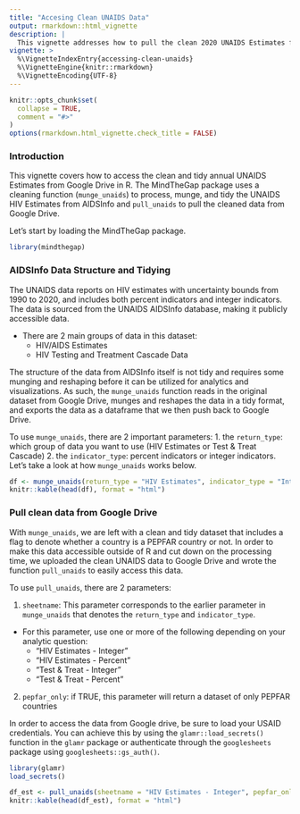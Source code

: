 ```yaml
---
title: "Accesing Clean UNAIDS Data"
output: rmarkdown::html_vignette
description: |
  This vignette addresses how to pull the clean 2020 UNAIDS Estimates from Google Drive to R.
vignette: >
  %\VignetteIndexEntry{accessing-clean-unaids}
  %\VignetteEngine{knitr::rmarkdown}
  %\VignetteEncoding{UTF-8}
---
```


```r
knitr::opts_chunk$set(
  collapse = TRUE,
  comment = "#>"
)
options(rmarkdown.html_vignette.check_title = FALSE)
```


### Introduction

This vignette covers how to access the clean and tidy annual UNAIDS Estimates from Google Drive in R. The MindTheGap package uses a cleaning function (`munge_unaids`) to process, munge, and tidy the UNAIDS HIV Estimates from AIDSInfo and `pull_unaids` to pull the cleaned data from Google Drive.

Let's start by loading the MindTheGap package.

```r
library(mindthegap)
```

### AIDSInfo Data Structure and Tidying

The UNAIDS data reports on HIV estimates with uncertainty bounds from 1990 to 2020, and includes both percent indicators and integer indicators. The data is sourced from the UNAIDS AIDSInfo database, making it publicly accessible data.

- There are 2 main groups of data in this dataset:
    - HIV/AIDS Estimates
    - HIV Testing and Treatment Cascade Data
    
The structure of the data from AIDSInfo itself is not tidy and requires some munging and reshaping before it can be utilized for analytics and visualizations. As such, the `munge_unaids` function reads in the original dataset from Google Drive, munges and reshapes the data in a tidy format, and exports the data as a dataframe that we then push back to Google Drive.

To use `munge_unaids`, there are 2 important parameters:
1. the `return_type`: which group of data you want to use (HIV Estimates or Test & Treat Cascade)
2. the `indicator_type`: percent indicators or integer indicators. Let’s take a look at how `munge_unaids` works below.

```r
df <- munge_unaids(return_type = "HIV Estimates", indicator_type = "Integer")
knitr::kable(head(df), format = "html")
```

### Pull clean data from Google Drive

With `munge_unaids`, we are left with a clean and tidy dataset that includes a flag to denote whether a country is a PEPFAR country or not. In order to make this data accessible outside of R and cut down on the processing time, we uploaded the clean UNAIDS data to Google Drive and wrote the function `pull_unaids` to easily access this data.

To use `pull_unaids`, there are 2 parameters:

1. `sheetname`: This parameter corresponds to the earlier parameter in `munge_unaids` that denotes the `return_type` and `indicator_type`.
- For this parameter, use one or more of the following depending on your analytic question:
     - “HIV Estimates - Integer”
     - “HIV Estimates - Percent"
     - "Test & Treat - Integer"
     - "Test & Treat - Percent" 

2. `pepfar_only`: if TRUE, this parameter will return a dataset of only PEPFAR countries 

In order to access the data from Google drive, be sure to load your USAID credentials. You can achieve this by using the `glamr::load_secrets()` function in the `glamr` package or authenticate through the `googlesheets` package using `googlesheets::gs_auth()`.

```r
library(glamr)
load_secrets()

df_est <- pull_unaids(sheetname = "HIV Estimates - Integer", pepfar_only = TRUE)
knitr::kable(head(df_est), format = "html")
```




